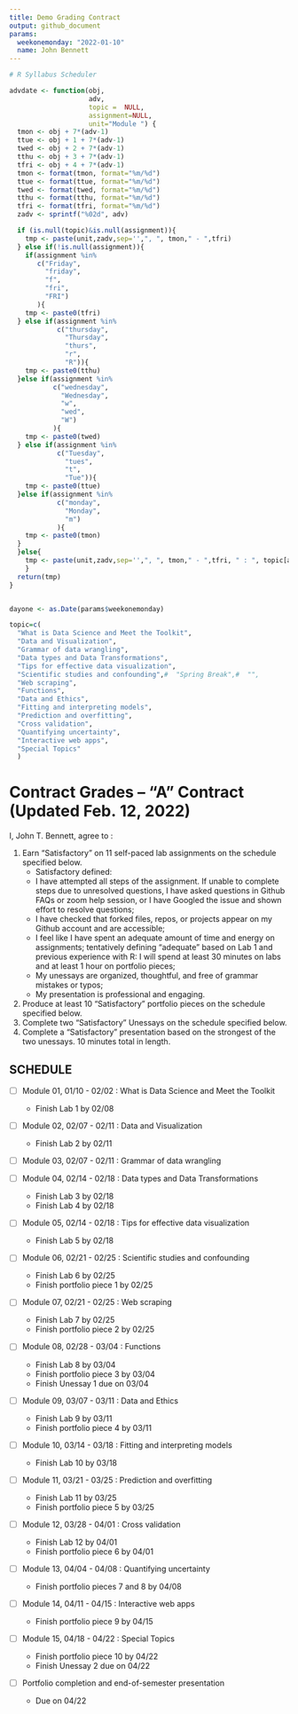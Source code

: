 ```yaml
---
title: Demo Grading Contract
output: github_document
params:
  weekonemonday: "2022-01-10"
  name: John Bennett
---
```


```r

# R Syllabus Scheduler

advdate <- function(obj,
                    adv,
                    topic =  NULL,
                    assignment=NULL,
                    unit="Module ") {
  tmon <- obj + 7*(adv-1)
  ttue <- obj + 1 + 7*(adv-1)
  twed <- obj + 2 + 7*(adv-1)
  tthu <- obj + 3 + 7*(adv-1)
  tfri <- obj + 4 + 7*(adv-1)
  tmon <- format(tmon, format="%m/%d")
  ttue <- format(ttue, format="%m/%d")
  twed <- format(twed, format="%m/%d")
  tthu <- format(tthu, format="%m/%d")
  tfri <- format(tfri, format="%m/%d")
  zadv <- sprintf("%02d", adv)

  if (is.null(topic)&is.null(assignment)){
    tmp <- paste(unit,zadv,sep='',", ", tmon," - ",tfri)
  } else if(!is.null(assignment)){
    if(assignment %in%
       c("Friday",
         "friday",
         "f",
         "fri",
         "FRI")
       ){
    tmp <- paste0(tfri)
  } else if(assignment %in%
            c("thursday",
              "Thursday",
              "thurs",
              "r",
              "R")){
    tmp <- paste0(tthu)
  }else if(assignment %in%
           c("wednesday",
             "Wednesday",
             "w",
             "wed",
             "W")
           ){
    tmp <- paste0(twed)
  } else if(assignment %in%
            c("Tuesday",
              "tues",
              "t",
              "Tue")){
    tmp <- paste0(ttue)
  }else if(assignment %in%
            c("monday",
              "Monday",
              "m")
            ){
    tmp <- paste0(tmon)
  }
  }else{
    tmp <- paste(unit,zadv,sep='',", ", tmon," - ",tfri, " : ", topic[adv])
    }
  return(tmp)
}


dayone <- as.Date(params$weekonemonday)

topic=c(
  "What is Data Science and Meet the Toolkit", 
  "Data and Visualization",
  "Grammar of data wrangling",
  "Data types and Data Transformations",
  "Tips for effective data visualization",
  "Scientific studies and confounding",#  "Spring Break",#  "",
  "Web scraping", 
  "Functions", 
  "Data and Ethics",
  "Fitting and interpreting models",
  "Prediction and overfitting", 
  "Cross validation", 
  "Quantifying uncertainty",
  "Interactive web apps",
  "Special Topics" 
  )

```

<!-- This contract is adapted from Annie Somerville's contract https://github.com/anniehsom -->



# Contract Grades – “A” Contract (Updated Feb. 12, 2022)

I, John T. Bennett, agree to :

1) Earn “Satisfactory” on 11 self-paced lab assignments on the schedule specified below.
	-  Satisfactory defined:
  	-  I have attempted all steps of the assignment. If unable to complete steps due to unresolved questions, I have asked questions in Github FAQs or zoom help session, or I have Googled the issue and shown effort to resolve questions;
  	-  I have checked that forked files, repos, or projects appear on my Github account and are accessible;
  	-  I feel like I have spent an adequate amount of time and energy on assignments; tentatively defining “adequate” based on Lab 1 and previous experience with R: I will spend at least 30 minutes on labs and at least 1 hour on portfolio pieces; 
  	-  My unessays are organized, thoughtful, and free of grammar mistakes or typos;
  	-  My presentation is professional and engaging.
2) Produce at least 10 “Satisfactory” portfolio pieces on the schedule specified below.
3) Complete two “Satisfactory” Unessays on the schedule specified below.
4) Complete a “Satisfactory” presentation based on the strongest of the two unessays. 10 minutes total in length.



## SCHEDULE

-   [ ] Module 01, 01/10 - 02/02 : What is Data Science and Meet the
    Toolkit
    -   Finish Lab 1 by 02/08

-   [ ] Module 02, 02/07 - 02/11 : Data and Visualization
    -   Finish Lab 2 by 02/11

-   [ ] Module 03, 02/07 - 02/11 : Grammar of data wrangling

-   [ ] Module 04, 02/14 - 02/18 : Data types and Data Transformations
    -   Finish Lab 3 by 02/18
    -   Finish Lab 4 by 02/18
    
-   [ ] Module 05, 02/14 - 02/18 : Tips for effective data visualization
    -   Finish Lab 5 by 02/18

-   [ ] Module 06, 02/21 - 02/25 : Scientific studies and confounding
    -   Finish Lab 6 by 02/25
    -   Finish portfolio piece 1 by 02/25
    
-   [ ] Module 07, 02/21 - 02/25 : Web scraping
    -   Finish Lab 7 by 02/25
    -   Finish portfolio piece 2 by 02/25
    
-   [ ] Module 08, 02/28 - 03/04 : Functions
    -   Finish Lab 8 by 03/04
    -   Finish portfolio piece 3 by 03/04
    -   Finish Unessay 1 due on 03/04
    
-   [ ] Module 09, 03/07 - 03/11 : Data and Ethics
    -   Finish Lab 9 by 03/11
    -   Finish portfolio piece 4 by 03/11
    
-   [ ] Module 10, 03/14 - 03/18 : Fitting and interpreting models
    -   Finish Lab 10 by 03/18
    
-   [ ] Module 11, 03/21 - 03/25 : Prediction and overfitting
    -   Finish Lab 11 by 03/25
    -   Finish portfolio piece 5 by 03/25
    
-   [ ] Module 12, 03/28 - 04/01 : Cross validation
    -   Finish Lab 12 by 04/01
    -   Finish portfolio piece 6 by 04/01
    
-   [ ] Module 13, 04/04 - 04/08 : Quantifying uncertainty
    -   Finish portfolio pieces 7 and 8 by 04/08
    
-   [ ] Module 14, 04/11 - 04/15 : Interactive web apps
    -   Finish portfolio piece 9 by 04/15
    
-   [ ] Module 15, 04/18 - 04/22 : Special Topics
    -   Finish portfolio piece 10 by 04/22
    -   Finish Unessay 2 due on 04/22
    
-   [ ] Portfolio completion and end-of-semester presentation
    -   Due on 04/22


